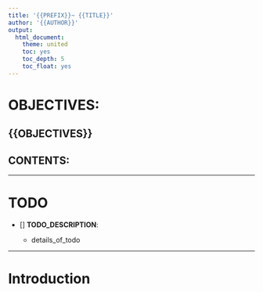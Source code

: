 ```yaml
---
title: '{{PREFIX}}~ {{TITLE}}'
author: '{{AUTHOR}}'
output:
  html_document:
    theme: united
    toc: yes
    toc_depth: 5
    toc_float: yes
---
```




# OBJECTIVES:



{{OBJECTIVES}}
------



## CONTENTS:


----



# TODO


* [] **TODO_DESCRIPTION**:

    + details_of_todo


---



# Introduction



